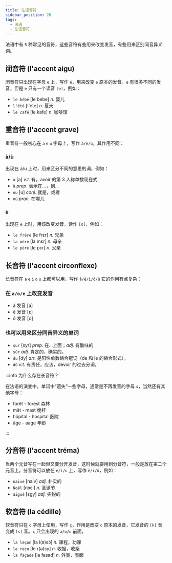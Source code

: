 ```yaml
---
title: 法语音符
sidebar_position: 20
tags:
  - 法语
  - 法语音符
---
```


<Author cost={3} publish="2023-10-19 21:00" update="2023-11-5 21:05" />

法语中有 `5` 种常见的音符，这些音符有些用来改变发音，有些用来区别同音异义词。

## 闭音符 (l'accent aigu)

闭音符只出现在字母 `e` 上，写作 `é`，用来改变 `e` 原本的发音。`e` 有很多不同的发音，但是 `é` 只有一个读音 `[e]`，例如：

- `le bébé` [le bebe] _n._ 婴儿
- `l'été` [l'ete] _n._ 夏天
- `le café` [le kafe] _n._ 咖啡馆

## 重音符 (l'accent grave)

重音符一般初心在 `a` `e` `u` 字母上，写作 `à/è/ù`，其作用不同：

### à/ù

出现在 a/u 上时，用来区分不同的意思的词，例如：

- `a` [a] _v.t._ 有，avoir 的第 3 人称单数现在式
- `à` _prep._ 表示在...，到...
- `ou` [u] _conj._ 就是，或者
- `où` _pron._ 在哪儿

### è

出现在 `e` 上时，用该改变发音，读作 `[ɛ]`，例如：

- `le frère` [le frεr] _n._ 兄弟
- `la mère` [la mεr] _n._ 母亲
- `le père` [le pεr] _n._ 父亲

## 长音符 (l'accent circonflexe)

长音符在 `a` `e` `i` `o` `u` 上都可以用，写作 `â/ê/î/ô/û` 它的作用有点复杂：

### 在 `a/o/e` 上改变发音

- â 发音 [a]
- ê 发音 [ε]
- ô 发音 [o]

### 也可以用来区分同音异义的单词

- `sur` [syr] _prep._ 在...上面；_adj._ 有酸味的
- `sûr` _adj._ 肯定的，确实的。
- `du` [dy] _art._ 是阳性单数缩合冠词（de 和 le 的缩合形式）。
- `dû` _v.t._ 有责任，应该，devoir 的过去分词。

:::info 为什么存在长音符？

在法语的演变中，单词中“遗失”一些字母，通常是不再发音的字母 `s`，当然还有其他字母：

- forêt - forest 森林
- mât - mast 桅杆
- hôpital - hospital 医院
- âge - aage 年龄

:::

## 分音符 (l'accent tréma)

当两个元音写在一起但又要分开发音，这时候就要用到分音符，一般是放在第二个元音上。分音符可以放在 `e/i/u` 上，写作 `ë/ï/ü`，例如：

- `naïve` [naiv] _adj._ 朴实的
- `Noël` [nɔεl] _n._ 圣诞节
- `aiguë` [εgy] _adj._ 尖锐的

## 软音符 (la cédille)

软音符只在 `c` 字母上使用，写作 `ç`，作用是改变 `c` 原本的发音，它发音的 `[k]` 音变成 `[s]` 音。`ç` 只会出现的 `a/o/u` 前面。

- `la leçon` [la l(ə)sɔ̃] _n._ 课程，功课
- `le reçu` [le r(ə)sy] _n._ 收据，收条
- `la façade` [la fasad] _n._ 外表，表面
